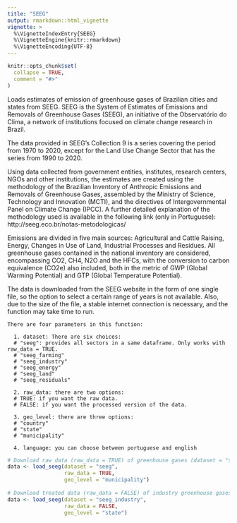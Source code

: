 ```yaml
---
title: "SEEG"
output: rmarkdown::html_vignette
vignette: >
  %\VignetteIndexEntry{SEEG}
  %\VignetteEngine{knitr::rmarkdown}
  %\VignetteEncoding{UTF-8}
---
```


```r
knitr::opts_chunk$set(
  collapse = TRUE,
  comment = "#>"
)
```

Loads estimates of emission of greenhouse gases of Brazilian cities and states from SEEG. SEEG is the System of Estimates of Emissions and Removals of Greenhouse Gases (SEEG), an initiative of the Observatório do Clima, a network of institutions focused on climate change research in Brazil. 

The data provided in SEEG's Collection 9 is a series covering the period from 1970 to 2020, except for the Land Use Change Sector that has the series from 1990 to 2020.

Using data collected from government entities, institutes, research centers, NGOs and other institutions, the estimates are created using the methodology of the Brazilian Inventory of Anthropic Emissions and Removals of Greenhouse Gases, assembled by the Ministry of Science, Technology and Innovation (MCTI), and the directives of Intergovernmental Panel on Climate Change (IPCC). A further detailed explanation of the methodology used is available in the following link (only in Portuguese): http://seeg.eco.br/notas-metodologicas/

Emissions are divided in five main sources: Agricultural and Cattle Raising, Energy, Changes in Use of Land, Industrial Processes and Residues. All greenhouse gases contained in the national inventory are considered, encompassing CO2, CH4, N2O and the HFCs, with the conversion to carbon equivalence (CO2e) also included, both in the metric of GWP (Global Warming Potential) and GTP (Global Temperature Potential).

The data is downloaded from the SEEG website in the form of one single file, so the option to select a certain range of years is not available. Also, due to the size of the file, a stable internet connection is necessary, and the function may take time to run. 

```
There are four parameters in this function:
  
  1. dataset: There are six choices:
  # "seeg": provides all sectors in a same dataframe. Only works with raw_data = TRUE.
  # "seeg_farming"
  # "seeg_industry"
  # "seeg_energy"
  # "seeg_land"
  # "seeg_residuals"
  
  2. raw_data: there are two options:
  # TRUE: if you want the raw data.
  # FALSE: if you want the processed version of the data. 
  
  3. geo_level: there are three options:
  # "country" 
  # "state"  
  # "municipality"
  
  4. language: you can choose between portuguese and english
```
  
```r
# Download raw data (raw_data = TRUE) of greenhouse gases (dataset = "seeg") by municipality (geo_level = "municipality")
data <- load_seeg(dataset = "seeg", 
                  raw_data = TRUE,
                  geo_level = "municipality")
  
# Download treated data (raw_data = FALSE) of industry greenhouse gases (dataset = "seeg_industry") by state (geo_level = "state")
data <- load_seeg(dataset = "seeg_industry", 
                  raw_data = FALSE,
                  geo_level = "state")
```

